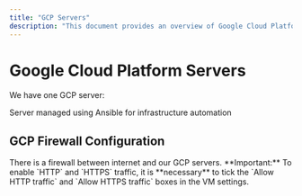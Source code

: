 ```yaml
---
title: "GCP Servers"
description: "This document provides an overview of Google Cloud Platform servers, specifically `monitoring-01`, managed via Ansible. It also highlights the importance of configuring GCP Firewall rules to allow HTTP and HTTPS traffic for proper server operation."
---
```



# Google Cloud Platform Servers

We have one GCP server:

<Cards>
<Card title="monitoring-01" href="https://github.com/openfoodfacts/openfoodfacts-infrastructure/blob/develop/ansible">
Server managed using Ansible for infrastructure automation
</Card>
</Cards>

## GCP Firewall Configuration

<Callout type="warning">
There is a firewall between internet and our GCP servers.
</Callout>

<Callout type="info">
**Important:** To enable `HTTP` and `HTTPS` traffic, it is **necessary** to tick the `Allow HTTP traffic` and `Allow HTTPS traffic` boxes in the VM settings.
</Callout>
